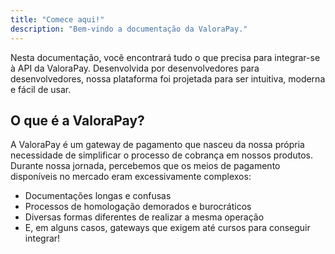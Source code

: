 ```yaml
---
title: "Comece aqui!"
description: "Bem-vindo a documentação da ValoraPay."
---
```


Nesta documentação, você encontrará tudo o que precisa para integrar-se à API da ValoraPay. Desenvolvida por desenvolvedores para desenvolvedores, nossa plataforma foi projetada para ser intuitiva, moderna e fácil de usar.

## O que é a ValoraPay?

A ValoraPay é um gateway de pagamento que nasceu da nossa própria necessidade de simplificar o processo de cobrança em nossos produtos. Durante nossa jornada, percebemos que os meios de pagamento disponíveis no mercado eram excessivamente complexos:

- Documentações longas e confusas
- Processos de homologação demorados e burocráticos
- Diversas formas diferentes de realizar a mesma operação
- E, em alguns casos, gateways que exigem até cursos para conseguir integrar!